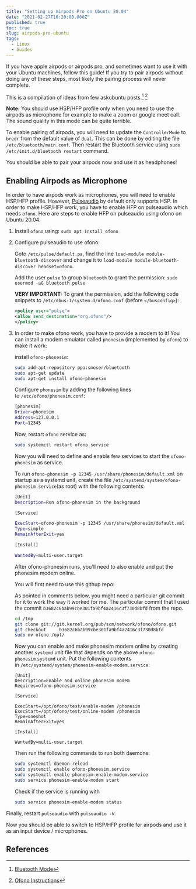 ```yaml
---
title: "Setting up Airpods Pro on Ubuntu 20.04"
date: "2021-02-27T16:20:00.000Z"
published: true
toc: true
slug: airpods-pro-ubuntu
tags:
  - Linux
  - Guides
---
```



If you have apple airpods or airpods pro, and sometimes want to use it with your Ubuntu machines,
follow this guide! If you try to pair airpods without doing any of these steps, most likely the
pairing process will never complete.

This is a compilation of ideas from few askubuntu posts.[^1] [^2]

<Callout type="note">

**Note:** You should use HSP/HFP profile only when you need to use the airpods as microphone for
example to make a zoom or google meet call. The sound quality in this mode can be quite terrible.

</Callout>

To enable pairing of airpods, you will need to update the `ControllerMode` to `bredr` from the
default value of `dual`. This can be done by editing the file `/etc/bluetooth/main.conf`.
Then restart the Bluetooth service using `sudo /etc/init.d/bluetooth restart` command.

You should be able to pair your airpods now and use it as headphones!

## Enabling Airpods as Microphone

In order to have airpods work as microphones, you will need to enable HSP/HFP profile. However,
[Pulseaudio](https://www.freedesktop.org/wiki/Software/PulseAudio/) by default only supports HSP.
In order to make HSP/HFP work, you have to enable HFP on
pulseaudio which needs `ofono`. Here are steps to enable HFP on pulseaudio using ofono on
Ubuntu 20.04.

1. Install `ofono` using: `sudo apt install ofono`

2. Configure pulseaudio to use ofono:

   Goto `/etc/pulse/default.pa`, find the line `load-module module-bluetooth-discover` and change
   it to `load-module module-bluetooth-discover headset=ofono`.

   Add the user `pulse` to group `bluetooth` to grant the permission:
   `sudo usermod -aG bluetooth pulse`

   **VERY IMPORTANT:** To grant the permission, add the following code snippets to
   `/etc/dbus-1/system.d/ofono.conf` (before `</busconfig>`):

   ```xml
   <policy user="pulse">
   <allow send_destination="org.ofono"/>
   </policy>
   ```

3. In order to make ofono work, you have to provide a modem to it!
   You can install a modem emulator called `phonesim` (implemented by `ofono`) to make it work:

   install `ofono-phonesim`:

   ```bash
   sudo add-apt-repository ppa:smoser/bluetooth
   sudo apt-get update
   sudo apt-get install ofono-phonesim
   ```

   Configure `phonesim` by adding the following lines to `/etc/ofono/phonesim.conf`:

   ```bash
   [phonesim]
   Driver=phonesim
   Address=127.0.0.1
   Port=12345
   ```

   Now, restart `ofono` service as:

   ```bash
   sudo systemctl restart ofono.service
   ```

   Now you will need to define and enable few services to start the `ofono-phonesim` as service.

   To run `ofono-phonesim -p 12345 /usr/share/phonesim/default.xml` on startup as a systemd unit,
   create the file `/etc/systemd/system/ofono-phonesim.service`(as root) with the following
   contents:

   ```bash
   [Unit]
   Description=Run ofono-phonesim in the background

   [Service]

   ExecStart=ofono-phonesim -p 12345 /usr/share/phonesim/default.xml
   Type=simple
   RemainAfterExit=yes

   [Install]

   WantedBy=multi-user.target
   ```

   After ofono-phonesim runs, you'll need to also enable and put the phonesim modem online.

   You will first need to use this githup repo:

   As pointed in comments below, you might need a particular git commit for it to work the way it worked for me. The particular commit that I used the commit
   `b3682c6bab99cbe301fa9bf4a2416c3f730d8bfd` from the repo.

   ```bash
   cd /tmp
   git clone git://git.kernel.org/pub/scm/network/ofono/ofono.git
   git checkout 	b3682c6bab99cbe301fa9bf4a2416c3f730d8bfd
   sudo mv ofono /opt/
   ```

   Now you can enable and make phonesim modem online by creating another `systemd` unit file that
   depends on the above `ofono-phonesim` `systemd` unit. Put the following contents
   in `/etc/systemd/system/phonesim-enable-modem.service`:

   ```bash:title=/etc/systemd/system/phonesim-enable-modem.service
   [Unit]
   Description=Enable and online phonesim modem
   Requires=ofono-phonesim.service

   [Service]

   ExecStart=/opt/ofono/test/enable-modem /phonesim
   ExecStart=/opt/ofono/test/online-modem /phonesim
   Type=oneshot
   RemainAfterExit=yes

   [Install]

   WantedBy=multi-user.target
   ```

   Then run the following commands to run both daemons:

   ```bash
   sudo systemctl daemon-reload
   sudo systemctl enable ofono-phonesim.service
   sudo systemctl enable phonesim-enable-modem.service
   sudo service phonesim-enable-modem start
   ```

   Check if the service is running with

   ```bash
   sudo service phonesim-enable-modem status
   ```

Finally, restart `pulseaudio` with `pulseaudio -k`.

Now you should be able to switch to HSP/HFP profile for airpods and use it as an
input device / microphones.

## References

[^1]: [Bluetooth Mode](https://askubuntu.com/questions/922860/pairing-apple-airpods-as-headset)
[^2]: [Ofono Instructions](https://askubuntu.com/questions/831331/failed-to-change-profile-to-headset-head-unit/1236379#1236379)
